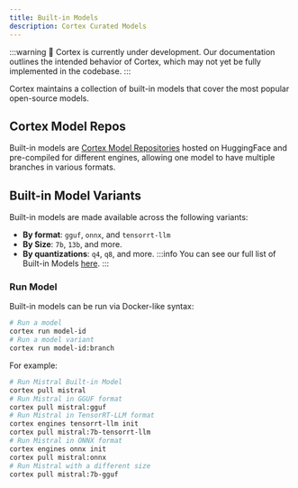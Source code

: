 ```yaml
---
title: Built-in Models
description: Cortex Curated Models
---
```




:::warning
🚧 Cortex is currently under development. Our documentation outlines the intended behavior of Cortex, which may not yet be fully implemented in the codebase.
:::

Cortex maintains a collection of built-in models that cover the most popular open-source models.

## Cortex Model Repos
Built-in models are [Cortex Model Repositories](/docs/hub/cortex-hub) hosted on HuggingFace and pre-compiled for different engines, allowing one model to have multiple branches in various formats.

## Built-in Model Variants
Built-in models are made available across the following variants: 

- **By format**: `gguf`, `onnx`, and `tensorrt-llm`
- **By Size**: `7b`, `13b`, and more.
- **By quantizations**: `q4`, `q8`, and more.
:::info
You can see our full list of Built-in Models [here](/models). 
:::
### Run Model 

Built-in models can be run via Docker-like syntax:

```bash
# Run a model
cortex run model-id
# Run a model variant
cortex run model-id:branch
```
For example:

```bash
# Run Mistral Built-in Model
cortex pull mistral
# Run Mistral in GGUF format
cortex pull mistral:gguf
# Run Mistral in TensorRT-LLM format
cortex engines tensorrt-llm init
cortex pull mistral:7b-tensorrt-llm
# Run Mistral in ONNX format
cortex engines onnx init
cortex pull mistral:onnx
# Run Mistral with a different size
cortex pull mistral:7b-gguf

```